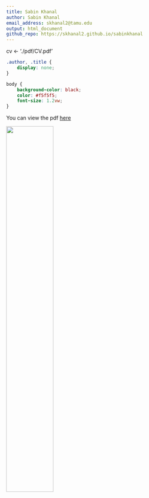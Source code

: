 ```yaml
---
title: Sabin Khanal
author: Sabin Khanal
email_address: skhanal2@tamu.edu
output: html_document
github_repo: https://skhanal2.github.io/sabinkhanal
---
```

cv <- './pdf/CV.pdf'

```css
.author, .title {
    display: none;
}

body {
    background-color: black;
    color: #f5f5f5;
    font-size: 1.2vw;
}
```


You can view the pdf [here](./pdf 'r CV.pdf')

![](picture/DP.jpg){width=50% height=50%}




